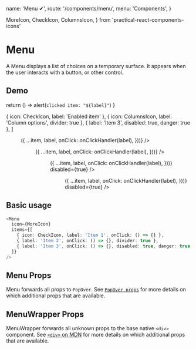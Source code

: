  name: 'Menu ✔',
  route: '/components/menu',
  menu: 'Components',
}

  MoreIcon,
  CheckIcon,
  ColumnsIcon,
} from 'practical-react-components-icons'


# Menu

A Menu displays a list of choices on a temporary surface. It appears when the user interacts with a button, or other control.

## Demo

  return () => alert(`clicked item: "${label}"`)
}

  { icon: CheckIcon, label: 'Enabled item' },
  { icon: ColumnsIcon, label: 'Column options', divider: true },
  { label: 'Item 3', disabled: true, danger: true },
]

<div
  style={{
    padding: '2px',
    display: 'inline-grid',
    gridGap: '10px',
    gridTemplateColumns: 'repeat(auto-fit, minmax(100px, 1fr))',
    width: '100%',
  }}
>
  <Menu
    items={ITEMS.map(({ label, ...item }) => ({
      ...item,
      label,
      onClick: onClickHandler(label),
    }))}
  />
  <Menu
    icon={MoreIcon}
    items={ITEMS.map(({ label, ...item }) => ({
      ...item,
      label,
      onClick: onClickHandler(label),
    }))}
  />
  <Menu
    items={ITEMS.map(({ label, ...item }) => ({
      ...item,
      label,
      onClick: onClickHandler(label),
    }))}
    disabled={true}
  />
  <Menu
    icon={MoreIcon}
    items={ITEMS.map(({ label, ...item }) => ({
      ...item,
      label,
      onClick: onClickHandler(label),
    }))}
    disabled={true}
  />
</div>

## Basic usage

```typescript type=live
<Menu
  icon={MoreIcon}
  items={[
    { icon: CheckIcon, label: 'Item 1', onClick: () => {} },
    { label: 'Item 2', onClick: () => {}, divider: true },
    { label: 'Item 3', onClick: () => {}, disabled: true, danger: true },
  ]}
/>
```

## Menu Props

Menu forwards all props to `PopOver`.
See [`PopOver props`](#components/popover)
for more details on which additional props that are available.

<Props of="Menu" />

## MenuWrapper Props

MenuWrapper forwards all unknown props to the base native `<div>` component. See
[`<div>` on MDN](https://developer.mozilla.org/en-US/docs/Web/HTML/Element/div) for more
details on which additional props that are available.

<Props of="MenuWrapper" />
